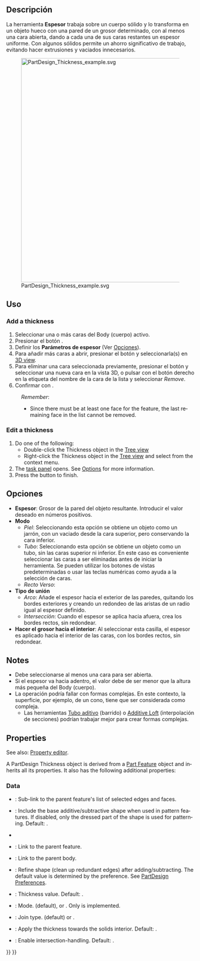 <languages/>

<div class="mw-translate-fuzzy">
{{Docnav/es
|[[PartDesign_Draft/es|Draft]]
|[[PartDesign_Boolean|Boolean operation]]
|[[PartDesign_Workbench/es|PartDesign]]
|IconL=PartDesign_Draft.svg
|IconR=PartDesign_Boolean.svg
|IconC=Workbench_PartDesign.svg
}}
</div>

<div class="mw-translate-fuzzy">
{{GuiCommand/es
|Name=PartDesign Thickness
|Name/es=PartDesign Espesor
|MenuLocation=Part Design → Apply a dress up feature → Espesor
|Workbenches=[[PartDesign_Workbench/es|PartDesign]]
|Version=0.17
|SeeAlso=[[Part_Thickness/es|Part Thickness]]
}}
</div>

<span id="Description"></span>
==Descripción==

<div class="mw-translate-fuzzy">
La herramienta '''Espesor''' trabaja sobre un cuerpo sólido y lo transforma en un objeto hueco con una pared de un grosor determinado, con al menos una cara abierta, dando a cada una de sus caras restantes un espesor uniforme. Con algunos sólidos permite un ahorro significativo de trabajo, evitando hacer extrusiones y vaciados innecesarios.
</div>

[[File:PartDesign_Thickness_example.svg|600px]]
<div lang="en" dir="ltr" class="mw-content-ltr">
{{Caption|Base solid (A) →  Solid with selected face to be opened (B) →  Resulting hollow object (C)}}
</div>

<span id="Usage"></span>
==Uso==

<div lang="en" dir="ltr" class="mw-content-ltr">
=== Add a thickness ===
</div>

<div class="mw-translate-fuzzy">
# Seleccionar una o más caras del Body (cuerpo) activo.
# Presionar el botón {{KEY|[[Image:PartDesign_Thickness.svg|24px]] '''Espesor'''}}.
# Definir los '''Parámetros de espesor''' (Ver [[#Options/es|Opciones]]).
# Para añadir más caras a abrir, presionar el botón {{KEY|Añadir cara}} y seleccionarla(s) en [[3D_view/es|3D view]].
# Para eliminar una cara seleccionada previamente, presionar el botón {{KEY|Eliminar cara}} y seleccionar una nueva cara en la vista 3D, o pulsar con el botón derecho en la etiqueta del nombre de la cara de la lista y seleccionar ''Remove''.
# Confirmar con {{KEY|OK}}.
</div>


<div lang="en" dir="ltr" class="mw-content-ltr">
:''Remember'':
:* Since there must be at least one face for the feature, the last remaining face in the list cannot be removed.
</div>

<div lang="en" dir="ltr" class="mw-content-ltr">
=== Edit a thickness ===
</div>

<div lang="en" dir="ltr" class="mw-content-ltr">
# Do one of the following:
#* Double-click the Thickness object in the [[Tree_view|Tree view]]
#* Right-click the Thickness object in the [[Tree_view|Tree view]] and select {{MenuCommand|Edit Thickness}} from the context menu.
# The {{MenuCommand|Thickness parameters}} [[Task_panel|task panel]] opens. See [[#Options|Options]] for more information.
# Press the {{Button|OK}} button to finish.
</div>

<span id="Options"></span>
==Opciones==

<div class="mw-translate-fuzzy">
* '''Espesor''': Grosor de la pared del objeto resultante. Introducir el valor deseado en números positivos.
* '''Modo'''
** ''Piel'': Seleccionando esta opción se obtiene un objeto como un jarrón, con un vaciado desde la cara superior, pero conservando la cara inferior.
** ''Tubo'': Seleccionando esta opción se obtiene un objeto como un tubo, sin las caras superior ni inferior. En este caso es conveniente seleccionar las caras a ser eliminadas antes de iniciar la herramienta. Se pueden utilizar los botones de vistas predeterminadas o usar las teclas numéricas como ayuda a la selección de caras.
** ''Recto Verso'': 
* '''Tipo de unión'''
** ''Arco'': Añade el espesor hacia el exterior de las paredes, quitando los bordes exteriores y creando un redondeo de las aristas de un radio igual al espesor definido.
** ''Intersección'': Cuando el espesor se aplica hacia afuera, crea los bordes rectos, sin redondear.
* '''Hacer el grosor hacia el interior''': Al seleccionar esta casilla, el espesor es aplicado hacia el interior de las caras, con los bordes rectos, sin redondear.
</div>

<div lang="en" dir="ltr" class="mw-content-ltr">
== Notes ==
</div>

<div class="mw-translate-fuzzy">
* Debe seleccionarse al menos una cara para ser abierta.
* Si el espesor va hacia adentro, el valor debe de ser menor que la altura más pequeña del Body (cuerpo).
* La operación podría fallar con formas complejas. En este contexto, la superficie, por ejemplo, de un cono, tiene que ser considerada como compleja.
** Las herramientas [[PartDesign_AdditivePipe/es|Tubo aditivo]] (barrido) o [[PartDesign_AdditiveLoft/es|Additive Loft]] (interpolación de secciones) podrían trabajar mejor para crear formas complejas.
</div>

<div lang="en" dir="ltr" class="mw-content-ltr">
== Properties ==
</div>

<div lang="en" dir="ltr" class="mw-content-ltr">
See also: [[Property_editor|Property editor]].
</div>

<div lang="en" dir="ltr" class="mw-content-ltr">
A PartDesign Thickness object is derived from a [[Part_Feature|Part Feature]] object and inherits all its properties. It also has the following additional properties:
</div>

<div lang="en" dir="ltr" class="mw-content-ltr">
===Data===
</div>

<div lang="en" dir="ltr" class="mw-content-ltr">
{{Properties_Title|Base}}
</div>

<div lang="en" dir="ltr" class="mw-content-ltr">
* {{PropertyData|Base|LinkSub}}: Sub-link to the parent feature's list of selected edges and faces.
* {{PropertyData|Support Transform|Bool}}: Include the base additive/subtractive shape when used in pattern features. If disabled, only the dressed part of the shape is used for patterning. Default: {{FALSE}}.
* {{PropertyData|Add Sub Shape|PartShape|hidden}}
* {{PropertyData|Base Feature|Link|hidden}}: Link to the parent feature.
* {{PropertyData|_ Body|LinkHidden|hidden}}: Link to the parent body.
</div>

<div lang="en" dir="ltr" class="mw-content-ltr">
{{Properties_Title|Part Design}}
</div>

<div lang="en" dir="ltr" class="mw-content-ltr">
* {{PropertyData|Refine|Bool}}: Refine shape (clean up redundant edges) after adding/subtracting. The default value is determined by the {{MenuCommand|Automatically refine model after sketch-based operation}} preference. See [[PartDesign_Preferences#General|PartDesign Preferences]].
</div>

<div lang="en" dir="ltr" class="mw-content-ltr">
{{Properties_Title|Thickness}}
</div>

<div lang="en" dir="ltr" class="mw-content-ltr">
* {{PropertyData|Value|Length}}: Thickness value. Default: {{value|1 mm}}.
* {{PropertyData|Mode|Enumeration}}: Mode. {{value|Skin}} (default), {{value|Pipe}} or {{Value|Recto verso}}. Only {{value|Skin}} is implemented.
* {{PropertyData|Join|Enumeration}}: Join type. {{value|Arc}} (default) or {{Value|Intersection}}.
* {{PropertyData|Reversed|Bool}}: Apply the thickness towards the solids interior. Default: {{FALSE}}.
* {{PropertyData|Intersection|Bool}}: Enable intersection-handling. Default: {{FALSE}}.
</div>


<div class="mw-translate-fuzzy">
{{Docnav/es
|[[PartDesign_Draft/es|Draft]]
|[[PartDesign_Boolean|Boolean operation]]
|[[PartDesign_Workbench/es|PartDesign]]
|IconL=PartDesign_Draft.svg
|IconR=PartDesign_Boolean.svg
|IconC=Workbench_PartDesign.svg
}}
</div>

{{PartDesign Tools navi{{#translation:}}}}
{{Userdocnavi{{#translation:}}}}